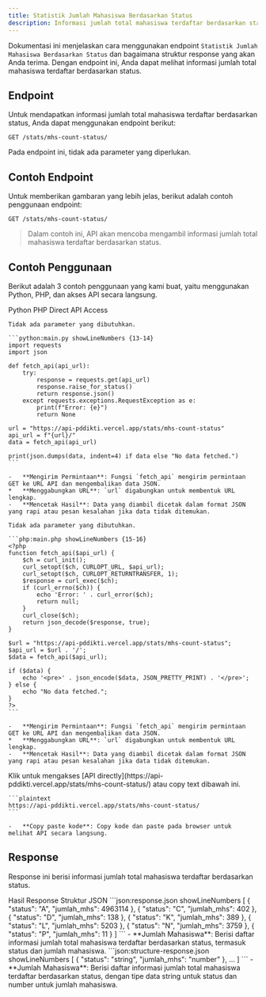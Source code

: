 ```yaml
---
title: Statistik Jumlah Mahasiswa Berdasarkan Status
description: Informasi jumlah total mahasiswa terdaftar berdasarkan status.
---
```


Dokumentasi ini menjelaskan cara menggunakan endpoint `Statistik Jumlah Mahasiswa Berdasarkan Status` dan bagaimana struktur response yang akan Anda terima. Dengan endpoint ini, Anda dapat melihat informasi jumlah total mahasiswa terdaftar berdasarkan status.

## Endpoint

Untuk mendapatkan informasi jumlah total mahasiswa terdaftar berdasarkan status, Anda dapat menggunakan endpoint berikut:

```plaintext
GET /stats/mhs-count-status/
```

Pada endpoint ini, tidak ada parameter yang diperlukan.

## Contoh Endpoint

Untuk memberikan gambaran yang lebih jelas, berikut adalah contoh penggunaan endpoint:

```plaintext
GET /stats/mhs-count-status/
```

> Dalam contoh ini, API akan mencoba mengambil informasi jumlah total mahasiswa terdaftar berdasarkan status.

## Contoh Penggunaan

Berikut adalah 3 contoh penggunaan yang kami buat, yaitu menggunakan Python, PHP, dan akses API secara langsung.

<Tabs defaultValue="python" className="pt-5 pb-1">
  <TabsList>
    <TabsTrigger value="python">Python</TabsTrigger>
    <TabsTrigger value="php">PHP</TabsTrigger>
    <TabsTrigger value="direct">Direct API Access</TabsTrigger>
  </TabsList>
  <TabsContent value="python">

    Tidak ada parameter yang dibutuhkan.

    ```python:main.py showLineNumbers {13-14}
    import requests
    import json

    def fetch_api(api_url):
        try:
            response = requests.get(api_url)
            response.raise_for_status()
            return response.json()
        except requests.exceptions.RequestException as e:
            print(f"Error: {e}")
            return None

    url = "https://api-pddikti.vercel.app/stats/mhs-count-status"
    api_url = f"{url}/"
    data = fetch_api(api_url)

    print(json.dumps(data, indent=4) if data else "No data fetched.")
    ```

    -   **Mengirim Permintaan**: Fungsi `fetch_api` mengirim permintaan GET ke URL API dan mengembalikan data JSON.
    *   **Menggabungkan URL**: `url` digabungkan untuk membentuk URL lengkap.
    -   **Mencetak Hasil**: Data yang diambil dicetak dalam format JSON yang rapi atau pesan kesalahan jika data tidak ditemukan.
  </TabsContent>
  <TabsContent value="php">

    Tidak ada parameter yang dibutuhkan.

    ```php:main.php showLineNumbers {15-16}
    <?php
    function fetch_api($api_url) {
        $ch = curl_init();
        curl_setopt($ch, CURLOPT_URL, $api_url);
        curl_setopt($ch, CURLOPT_RETURNTRANSFER, 1);
        $response = curl_exec($ch);
        if (curl_errno($ch)) {
            echo 'Error: ' . curl_error($ch);
            return null;
        }
        curl_close($ch);
        return json_decode($response, true);
    }

    $url = "https://api-pddikti.vercel.app/stats/mhs-count-status";
    $api_url = $url . '/';
    $data = fetch_api($api_url);

    if ($data) {
        echo '<pre>' . json_encode($data, JSON_PRETTY_PRINT) . '</pre>';
    } else {
        echo "No data fetched.";
    }
    ?>
    ```

    -   **Mengirim Permintaan**: Fungsi `fetch_api` mengirim permintaan GET ke URL API dan mengembalikan data JSON.
    *   **Menggabungkan URL**: `url` digabungkan untuk membentuk URL lengkap.
    -   **Mencetak Hasil**: Data yang diambil dicetak dalam format JSON yang rapi atau pesan kesalahan jika data tidak ditemukan.
  </TabsContent>
  <TabsContent value="direct">
    Klik untuk mengakses [API directly](https://api-pddikti.vercel.app/stats/mhs-count-status/) atau copy text dibawah ini.

    ```plaintext
    https://api-pddikti.vercel.app/stats/mhs-count-status/
    ```

    -   **Copy paste kode**: Copy kode dan paste pada browser untuk melihat API secara langsung.
  </TabsContent>
</Tabs>

## Response

Response ini berisi informasi jumlah total mahasiswa terdaftar berdasarkan status.

<Tabs defaultValue="hasil" className="pt-5 pb-1">
  <TabsList>
    <TabsTrigger value="hasil">Hasil Response</TabsTrigger>
    <TabsTrigger value="struktur">Struktur JSON</TabsTrigger>
  </TabsList>
  <TabsContent value="hasil">
    ```json:response.json showLineNumbers
    [
        {
            "status": "A",
            "jumlah_mhs": 4963114
        },
        {
            "status": "C",
            "jumlah_mhs": 402
        },
        {
            "status": "D",
            "jumlah_mhs": 138
        },
        {
            "status": "K",
            "jumlah_mhs": 389
        },
        {
            "status": "L",
            "jumlah_mhs": 5203
        },
        {
            "status": "N",
            "jumlah_mhs": 3759
        },
        {
            "status": "P",
            "jumlah_mhs": 11
        }
    ]
    ```
    -   **Jumlah Mahasiswa**: Berisi daftar informasi jumlah total mahasiswa terdaftar berdasarkan status, termasuk status dan jumlah mahasiswa.
  </TabsContent>
  <TabsContent value="struktur">
    ```json:structure-response.json showLineNumbers
    [
        {
            "status": "string",
            "jumlah_mhs": "number"
        },
        ...
    ]
    ```
    -   **Jumlah Mahasiswa**: Berisi daftar informasi jumlah total mahasiswa terdaftar berdasarkan status, dengan tipe data string untuk status dan number untuk jumlah mahasiswa.
  </TabsContent>
</Tabs>